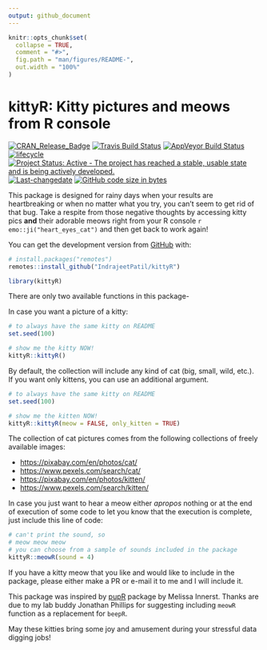 ```yaml
---
output: github_document
---
```


<!-- README.md is generated from README.Rmd. Please edit that file -->

```r
knitr::opts_chunk$set(
  collapse = TRUE,
  comment = "#>",
  fig.path = "man/figures/README-",
  out.width = "100%"
)
```

# kittyR: Kitty pictures and meows from R console

[![CRAN_Release_Badge](http://www.r-pkg.org/badges/version-ago/kittyR)](https://CRAN.R-project.org/package=kittyR)
[![Travis Build Status](https://travis-ci.org/IndrajeetPatil/kittyR.svg?branch=master)](https://travis-ci.org/IndrajeetPatil/kittyR) 
[![AppVeyor Build Status](https://ci.appveyor.com/api/projects/status/github/IndrajeetPatil/kittyR?branch=master&svg=true)](https://ci.appveyor.com/project/IndrajeetPatil/kittyR)
[![lifecycle](https://img.shields.io/badge/lifecycle-experimental-orange.svg)](https://www.tidyverse.org/lifecycle/#experimental)
[![Project Status: Active - The project has reached a stable, usable state and is being actively developed.](http://www.repostatus.org/badges/latest/active.svg)](http://www.repostatus.org/#active)
[![Last-changedate](https://img.shields.io/badge/last%20change-`r gsub('-', '--', Sys.Date())`-yellowgreen.svg)](/commits/master)
[![GitHub code size in bytes](https://img.shields.io/github/languages/code-size/IndrajeetPatil/kittyR.svg)](https://github.com/IndrajeetPatil/kittyR)


This package is designed for rainy days when your results are heartbreaking or
when no matter what you try, you can't seem to get rid of that bug. Take a
respite from those negative thoughts by accessing kitty pics **and** their
adorable meows right from your R console `r emo::ji("heart_eyes_cat")` and then
get back to work again!

You can get the development version from [GitHub](https://github.com/) with:

``` r
# install.packages("remotes")
remotes::install_github("IndrajeetPatil/kittyR")
```

```r
library(kittyR)
```

There are only two available functions in this package-

In case you want a picture of a kitty:

```r
# to always have the same kitty on README
set.seed(100)

# show me the kitty NOW!
kittyR::kittyR()
```

By default, the collection will include any kind of cat (big, small, wild,
etc.). If you want only kittens, you can use an additional argument.

```r
# to always have the same kitty on README
set.seed(100)

# show me the kitten NOW!
kittyR::kittyR(meow = FALSE, only_kitten = TRUE)
```

The collection of cat pictures comes from the following collections of freely
available images:

  - <https://pixabay.com/en/photos/cat/>
  - <https://www.pexels.com/search/cat/>
  - <https://pixabay.com/en/photos/kitten/>
  - <https://www.pexels.com/search/kitten/>

In case you just want to hear a meow either *apropos* nothing or at the end of
execution of some code to let you know that the execution is complete, just
include this line of code:

```r
# can't print the sound, so
# meow meow meow
# you can choose from a sample of sounds included in the package
kittyR::meowR(sound = 4)
```

If you have a kitty meow that you like and would like to include in the package,
please either make a PR or e-mail it to me and I will include it.

This package was inspired by [pupR](https://github.com/melissanjohnson/pupR)
package by Melissa Innerst. Thanks are due to my lab buddy Jonathan Phillips for
suggesting including `meowR` function as a replacement for `beepR`.

May these kitties bring some joy and amusement during your stressful data
digging jobs!
